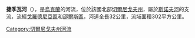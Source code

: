 '''捷季瓦河'''（{{lang-uk|Тетива}}），是[[烏克蘭|烏克蘭]]的河流，位於該國北部[[切爾尼戈夫州|切爾尼戈夫州]]，屬於[[斯諾夫河|斯諾夫河]]的支流，流經[[戈羅德尼亞區|戈羅德尼亞區]]和[[邵爾斯區|邵爾斯區]]，河道全長32公里，流域面積302平方公里。

{{DEFAULTSORT:Тетива}}
[[Category:切爾尼戈夫州河流|Category:切爾尼戈夫州河流]]


{{Ukraine-river-stub}}